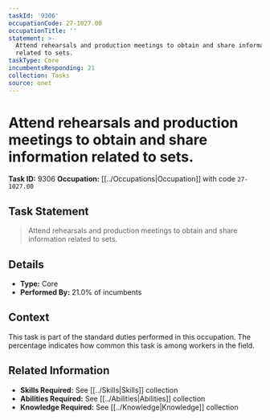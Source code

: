 ```yaml
---
taskId: '9306'
occupationCode: 27-1027.00
occupationTitle: ''
statement: >-
  Attend rehearsals and production meetings to obtain and share information
  related to sets.
taskType: Core
incumbentsResponding: 21
collection: Tasks
source: onet
---
```

# Attend rehearsals and production meetings to obtain and share information related to sets.

**Task ID:** 9306
**Occupation:** [[../Occupations|Occupation]] with code `27-1027.00`

## Task Statement

> Attend rehearsals and production meetings to obtain and share information related to sets.

## Details

- **Type:** Core
- **Performed By:** 21.0% of incumbents

## Context

This task is part of the standard duties performed in this occupation. The percentage indicates how common this task is among workers in the field.

## Related Information

- **Skills Required:** See [[../Skills|Skills]] collection
- **Abilities Required:** See [[../Abilities|Abilities]] collection
- **Knowledge Required:** See [[../Knowledge|Knowledge]] collection
